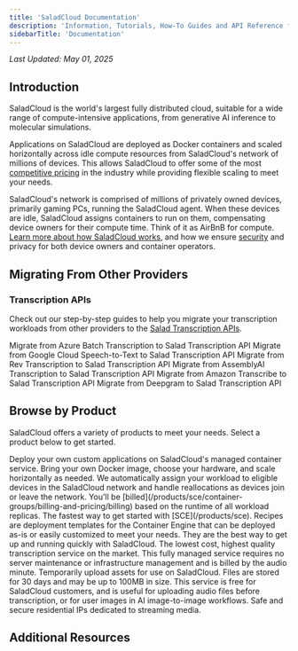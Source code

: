 ```yaml
---
title: 'SaladCloud Documentation'
description: 'Information, Tutorials, How-To Guides and API Reference for SaladCloud Products'
sidebarTitle: 'Documentation'
---
```


_Last Updated: May 01, 2025_

## Introduction

SaladCloud is the world's largest fully distributed cloud, suitable for a wide range of compute-intensive applications,
from generative AI inference to molecular simulations.

Applications on SaladCloud are deployed as Docker containers and scaled horizontally across idle compute resources from
SaladCloud's network of millions of devices. This allows SaladCloud to offer some of the most
[competitive pricing](https://salad.com/pricing) in the industry while providing flexible scaling to meet your needs.

SaladCloud's network is comprised of millions of privately owned devices, primarily gaming PCs, running the SaladCloud
agent. When these devices are idle, SaladCloud assigns containers to run on them, compensating device owners for their
compute time. Think of it as AirBnB for compute. [Learn more about how SaladCloud works](/products/sce/introduction),
and how we ensure [security](https://salad.com/security) and privacy for both device owners and container operators.

## Migrating From Other Providers

### Transcription APIs

Check out our step-by-step guides to help you migrate your transcription workloads from other providers to the
[Salad Transcription APIs](/products/transcription).

<CardGroup>
  <Card
    title="Azure Batch Transcription"
    href="/guides/transcription/salad-transcription-api/migrate-to-salad-transcription-api/migrate-from-azure-batch"
    horizontal
  >
    Migrate from Azure Batch Transcription to Salad Transcription API
  </Card>
  <Card
    title="Google Cloud Speech-to-Text"
    href="/guides/transcription/salad-transcription-api/migrate-to-salad-transcription-api/migrate-from-gcp-transcription"
    horizontal
  >
    Migrate from Google Cloud Speech-to-Text to Salad Transcription API
  </Card>
  <Card
    title="Rev Transcription"
    href="/guides/transcription/salad-transcription-api/migrate-to-salad-transcription-api/migrate-from-rev-transcription"
    horizontal
  >
    Migrate from Rev Transcription to Salad Transcription API
  </Card>
  <Card
    title="AssemblyAI Transcription"
    href="/guides/transcription/salad-transcription-api/migrate-to-salad-transcription-api/migrate-from-assembly-transcription"
    horizontal
  >
    Migrate from AssemblyAI Transcription to Salad Transcription API
  </Card>
  <Card
    title="Amazon Transcribe"
    href="/guides/transcription/salad-transcription-api/migrate-to-salad-transcription-api/migrate-from-aws-transcription"
    horizontal
  >
    Migrate from Amazon Transcribe to Salad Transcription API
  </Card>
  <Card
    title="Deepgram"
    href="/guides/transcription/salad-transcription-api/migrate-to-salad-transcription-api/migrate-from-deepgram-transcription"
    horizontal
  >
    Migrate from Deepgram to Salad Transcription API
  </Card>
</CardGroup>

## Browse by Product

SaladCloud offers a variety of products to meet your needs. Select a product below to get started.

<CardGroup cols={1}>
  <Card title="Salad Container Engine (SCE)" icon="docker" href="/products/sce/introduction">
    Deploy your own custom applications on SaladCloud's managed container service. Bring your own Docker image, choose
    your hardware, and scale horizontally as needed. We automatically assign your workload to eligible devices in the
    SaladCloud network and handle reallocations as devices join or leave the network. You'll be
    [billed](/products/sce/container-groups/billing-and-pricing/billing) based on the runtime of all workload replicas.
  </Card>
  <Card title="Recipes" icon="rocket" href="/products/recipes/overview">
    The fastest way to get started with [SCE](/products/sce). Recipes are deployment templates for the Container Engine
    that can be deployed as-is or easily customized to meet your needs. They are the best way to get up and running
    quickly with SaladCloud.
  </Card>
  <Card title="Transcription API" icon="code" href="/products/transcription">
    The lowest cost, highest quality transcription service on the market. This fully managed service requires no server
    maintenance or infrastructure management and is billed by the audio minute.
  </Card>
  <Card title="Salad Simple Storage Service (S4)" icon="database" href="/products/s4">
    Temporarily upload assets for use on SaladCloud. Files are stored for 30 days and may be up to 100MB in size. This
    service is free for SaladCloud customers, and is useful for uploading audio files before transcription, or for user
    images in AI image-to-image workflows.
  </Card>
  <Card title="Salad Gateway Service (SGS)" icon="house-signal" href="/products/sgs">
    Safe and secure residential IPs dedicated to streaming media.
  </Card>
</CardGroup>

## Additional Resources

<CardGroup cols={2}>
  <Card title="Security" icon="shield" href="https://salad.com/security" />
  <Card title="Trust Center" icon="building-shield" href="https://trust.salad.com/" />
  <Card title="Terms of Service" icon="scroll" href="https://salad.com/terms/saladcloud" />
  <Card title="Privacy Policy" icon="user-secret" href="https://salad.com/privacy" />
  <Card title="Support" icon="life-ring" href="/support" />
</CardGroup>
